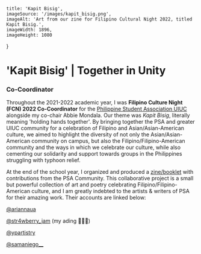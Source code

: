 
    title: 'Kapit Bisig',
    imageSource: '/images/kapit_bisig.png',
    imageAlt: 'Art from our zine for Filipino Cultural Night 2022, titled Kapit Bisig.',
    imageWidth: 1896,
    imageHeight: 1080
}

# 'Kapit Bisig' | Together in Unity

### Co-Coordinator

Throughout the 2021-2022 academic year, I was **Filipino Culture Night (FCN) 2022 Co-Coordinator** for the [Philippine Student Association UIUC](https://psauiuc.org/) alongside my co-chair Abbie Mondala. Our theme was _Kapit Bisig_, literally meaning 'holding hands together'. By bringing together the PSA and greater UIUC community for a celebration of Filipino and Asian/Asian-American culture, we aimed to highlight the diversity of not only the Asian/Asian-American community on campus, but also the Filipino/Filipino-American community and the ways in which we celebrate our culture, while also cementing our solidarity and support towards groups in the Philippines struggling with typhoon relief.

At the end of the school year, I organized and produced a [zine/booklet](https://drive.google.com/file/d/1A1YwKbkzxPjnZ6AFhJskcXxnJhPhMT0z/view) with contributions from the PSA Community. This collaborative project is a small but powerful collection of art and poetry celebrating Filipino/Filipino-American culture, and I am greatly indebted to the artists & writers of PSA for their amazing work. Their accounts are linked below:

[@ariannaua](https://instagram.com/ariannaua)

[@str4wberry_jam](https://www.instagram.com/str4wberry_jam/) (my ading 🙌🏼💚)

[@ypartistry](https://www.instagram.com/ypartistry/)

[@samaniego__](https://www.instagram.com/samaniego__/)

